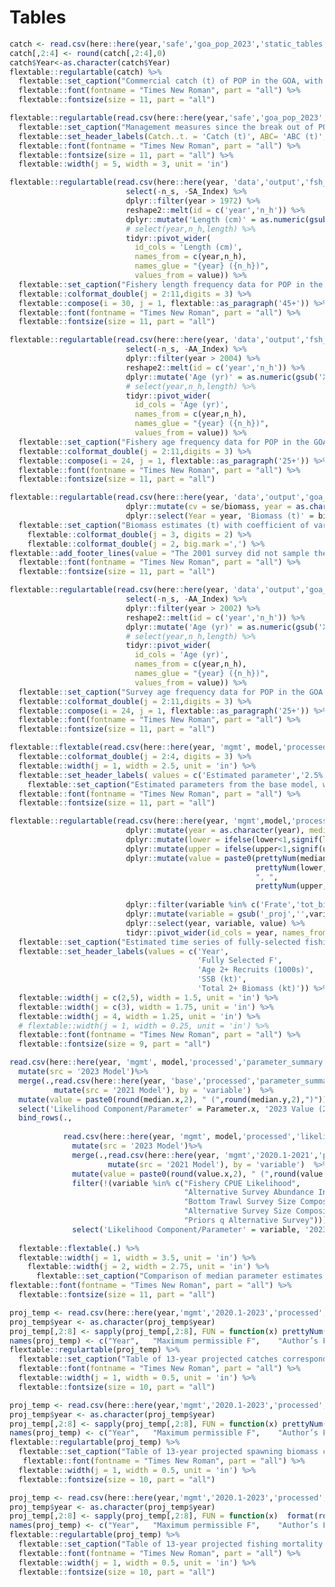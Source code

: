 \newpage

# Tables

```r
catch <- read.csv(here::here(year,'safe','goa_pop_2023','static_tables','catch_abc_quota.csv'))
catch[,2:4] <- round(catch[,2:4],0)
catch$Year<-as.character(catch$Year)
flextable::regulartable(catch) %>%
  flextable::set_caption("Commercial catch (t) of POP in the GOA, with Gulf-wide values of acceptable biological catch (ABC) and fishing quotas (t), 1977-2023 (2023 catch as of 9/25/2023). Note:  There were no foreign or joint venture catches after 1988. Catches prior to 1989 are landed catches only. Catches in 1989 and 1990 also include fish reported in weekly production reports as discarded by processors. Catches in 1991-2019 also include discarded fish, as determined through a  blend of weekly production reports and information from the domestic observer program. Definitions of terms: Catch defined as follows:  1977, all Sebastes rockfish for Japanese catch, and POP for catches of other nations; 1978, POP only; 1979-87, the 5 species comprising the POP complex; 1988-2019, POP. Quota defined as follows:  1977-86, optimum yield; 1987, target quota; 1988-2019 total allowable catch. Sources: Catch:  1977-84, Carlson et al. (1986); 1985-88, Pacific Fishery Information Network (PacFIN); 1989-2019, National Marine Fisheries Service, Alaska Region. ABC and Quota: 1977-1986 Karinen and Wing (1987); 1987-1990, Heifetz et al. (2000); 1991-2019, NMFS AKRO BLEND/Catch Accounting System via AKFIN database.")%>%
  flextable::font(fontname = "Times New Roman", part = "all") %>% 
  flextable::fontsize(size = 11, part = "all")
```

\pagebreak

```r
flextable::regulartable(read.csv(here::here(year,'safe','goa_pop_2023','static_tables','mgmt_measures.csv'))) %>%  
  flextable::set_caption("Management measures since the break out of POP from slope rockfish.") %>%
  flextable::set_header_labels(Catch..t. = 'Catch (t)', ABC= 'ABC (t)', OFL = 'OFL (t)', TAC = 'TAC (t)', Management.Measures = 'Management Measures')%>%
  flextable::font(fontname = "Times New Roman", part = "all") %>% 
  flextable::fontsize(size = 11, part = "all") %>%
  flextable::width(j = 5, width = 3, unit = 'in')
```

\pagebreak

```r
flextable::regulartable(read.csv(here::here(year, 'data','output','fsh_length_comp.csv')) %>% 
                          select(-n_s, -SA_Index) %>%
                          dplyr::filter(year > 1972) %>%
                          reshape2::melt(id = c('year','n_h')) %>%
                          dplyr::mutate('Length (cm)' = as.numeric(gsub('X','',variable) ) ) %>%
                          # select(year,n_h,length) %>% 
                          tidyr::pivot_wider(
                            id_cols = 'Length (cm)',
                            names_from = c(year,n_h),
                            names_glue = "{year} ({n_h})",
                            values_from = value)) %>%
  flextable::set_caption("Fishery length frequency data for POP in the GOA for the most recent 10 complete years used in the model. Input sample sizes (number of hauls) are in parentheses.") %>%
  flextable::colformat_double(j = 2:11,digits = 3) %>%
  flextable::compose(i = 30, j = 1, flextable::as_paragraph('45+')) %>%
  flextable::font(fontname = "Times New Roman", part = "all") %>% 
  flextable::fontsize(size = 11, part = "all")

```

\pagebreak

```r
flextable::regulartable(read.csv(here::here(year, 'data','output','fsh_age_comp.csv')) %>% 
                          select(-n_s, -AA_Index) %>%
                          dplyr::filter(year > 2004) %>%
                          reshape2::melt(id = c('year','n_h')) %>%
                          dplyr::mutate('Age (yr)' = as.numeric(gsub('X','',variable) ) ) %>%
                          # select(year,n_h,length) %>% 
                          tidyr::pivot_wider(
                            id_cols = 'Age (yr)',
                            names_from = c(year,n_h),
                            names_glue = "{year} ({n_h})",
                            values_from = value)) %>%
  flextable::set_caption("Fishery age frequency data for POP in the GOA for the most recent 10 complete years used in the model. Input sample sizes (number of hauls) are in parentheses.") %>%
  flextable::colformat_double(j = 2:11,digits = 3) %>% 
  flextable::compose(i = 24, j = 1, flextable::as_paragraph('25+')) %>%
  flextable::font(fontname = "Times New Roman", part = "all") %>% 
  flextable::fontsize(size = 11, part = "all") 
```

\pagebreak

```r
flextable::regulartable(read.csv(here::here(year, 'data','output','goa_total_bts_biomass.csv')) %>% 
                          dplyr::mutate(cv = se/biomass, year = as.character(year)) %>%
                          dplyr::select(Year = year, 'Biomass (t)' = biomass, CV = cv)) %>%
  flextable::set_caption("Biomass estimates (t) with coefficient of variation (CV) for gulf-wide total biomass for POP in the GOA from trawl surveys after 1990. ") %>%
    flextable::colformat_double(j = 3, digits = 2) %>%
    flextable::colformat_double(j = 2, big.mark =',') %>%
flextable::add_footer_lines(value = "The 2001 survey did not sample the eastern GOA (the Yakutat and Southeastern areas). Substitute estimates of biomass for the Yakutat and Southeastern areas were obtained by averaging the biomass estimates for POP in these areas in the 1993, 1996, and 1999 surveys, that portion of the variance was obtained by using a weighted average of the three prior surveys’ variance.") %>%
  flextable::font(fontname = "Times New Roman", part = "all") %>% 
  flextable::fontsize(size = 11, part = "all") 
```

\pagebreak

```r
flextable::regulartable(read.csv(here::here(year, 'data','output','goa_bts_age_comp.csv')) %>% 
                          select(-n_s, -AA_Index) %>%
                          dplyr::filter(year > 2002) %>%
                          reshape2::melt(id = c('year','n_h')) %>%
                          dplyr::mutate('Age (yr)' = as.numeric(gsub('X','',variable) ) ) %>%
                          # select(year,n_h,length) %>% 
                          tidyr::pivot_wider(
                            id_cols = 'Age (yr)',
                            names_from = c(year,n_h),
                            names_glue = "{year} ({n_h})",
                            values_from = value)) %>%
  flextable::set_caption("Survey age frequency data for POP in the GOA for the most recent 10 complete years used in the model. Input sample sizes (number of hauls) are in parentheses.") %>%
  flextable::colformat_double(j = 2:11,digits = 3) %>%
  flextable::compose(i = 24, j = 1, flextable::as_paragraph('25+')) %>%
  flextable::font(fontname = "Times New Roman", part = "all") %>% 
  flextable::fontsize(size = 11, part = "all")  

```
 
 
\pagebreak

```r
flextable::flextable(read.csv(here::here(year, 'mgmt', model,'processed','parameter_summary.csv')) %>% select(-variable)) %>%
  flextable::colformat_double(j = 2:4, digits = 3) %>%
  flextable::width(j = 1, width = 2.5, unit = 'in') %>%
  flextable::set_header_labels( values = c('Estimated parameter','2.5% Interval','Median','97.5% Interval')) %>%
    flextable::set_caption("Estimated parameters from the base model, with 95% credible intervals derived via MCMC. The MLE for sigma R is 0.764 and is fixed for MCMC analyses.") %>%
  flextable::font(fontname = "Times New Roman", part = "all") %>% 
  flextable::fontsize(size = 11, part = "all")  
```

\pagebreak


```r
flextable::regulartable(read.csv(here::here(year, 'mgmt',model,'processed','mceval_summary.csv')) %>%
                          dplyr::mutate(year = as.character(year), median = ifelse(median<1,signif(median,2),round(median,0))) %>%
                          dplyr::mutate(lower = ifelse(lower<1,signif(lower,2),round(lower,0))) %>%
                          dplyr::mutate(upper = ifelse(upper<1,signif(upper,2),round(upper,0))) %>%
                          dplyr::mutate(value = paste0(prettyNum(median, big.mark = ',')," (",
                                                       prettyNum(lower, big.mark = ','),
                                                       ", ",
                                                       prettyNum(upper, big.mark = ','),")")) %>%
                          
                          dplyr::filter(variable %in% c('Frate','tot_biom','spawn_biom', 'spawn_biom_proj','tot_biom_proj', 'age2_recruits') & year < 2025) %>%
                          dplyr::mutate(variable = gsub('_proj','',variable)) %>%
                          dplyr::select(year, variable, value) %>%
                          tidyr::pivot_wider(id_cols = year, names_from = variable, values_from = value)) %>%
  flextable::set_caption("Estimated time series of fully-selected fishing mortality rate, age 2+ Recruitment, female spawning biomass, and total biomass (2+) for POP in the GOA. Values shown are the median and 95% credible intervals (parentheses) from the MCMC estimated posterior distribution.") %>%
  flextable::set_header_labels(values = c('Year',
                                          'Fully Selected F', 
                                          'Age 2+ Recruits (1000s)',
                                          'SSB (kt)',
                                          'Total 2+ Biomass (kt)')) %>%
  flextable::width(j = c(2,5), width = 1.5, unit = 'in') %>%
  flextable::width(j = c(3), width = 1.75, unit = 'in') %>%
  flextable::width(j = 4, width = 1.25, unit = 'in') %>%
  # flextable::width(j = 1, width = 0.25, unit = 'in') %>%
  flextable::font(fontname = "Times New Roman", part = "all") %>% 
  flextable::fontsize(size = 9, part = "all")  
```
\pagebreak
 
```r
read.csv(here::here(year, 'mgmt', model,'processed','parameter_summary.csv')) %>%
  mutate(src = '2023 Model')%>%
  merge(.,read.csv(here::here(year, 'base','processed','parameter_summary.csv')) %>%
          mutate(src = '2021 Model'), by = 'variable')  %>%
  mutate(value = paste0(round(median.x,2), " (",round(median.y,2),")")) %>%
  select('Likelihood Component/Parameter' = Parameter.x, '2023 Value (2021 Value)' =value) %>%
  bind_rows(., 
            
            read.csv(here::here(year, 'mgmt', model,'processed','likelihoods.csv')) %>%
              mutate(src = '2023 Model')%>%
              merge(.,read.csv(here::here(year, 'mgmt','2020.1-2021','processed','likelihoods.csv')) %>%
                      mutate(src = '2021 Model'), by = 'variable')  %>%
              mutate(value = paste0(round(value.x,2), " (",round(value.y,2),")")) %>%
              filter(!(variable %in% c("Fishery CPUE Likelihood",
                                       "Alternative Survey Abundance Index Likelihood",
                                       "Bottom Trawl Survey Size Composition Likelihood",
                                       "Alternative Survey Size Composition Likelihood",
                                       "Priors q Alternative Survey"))) %>%
              select('Likelihood Component/Parameter' = variable, '2023 Value (2021 Value)' =value))  %>%
  
  flextable::flextable(.) %>%
  flextable::width(j = 1, width = 3.5, unit = 'in') %>%
    flextable::width(j = 2, width = 2.75, unit = 'in') %>%
      flextable::set_caption("Comparison of median parameter estimates (from MCMC) and likelihood component scores from the base model and the 2021 model (shown in parentheses). The MLE for sigma R is 0.764 in the base model and 0.771 in the 2021 model; that parameter is fixed for MCMC analyses.") %>%
flextable::font(fontname = "Times New Roman", part = "all") %>% 
  flextable::fontsize(size = 11, part = "all")  
```

\pagebreak

```r
proj_temp <- read.csv(here::here(year,'mgmt','2020.1-2023','processed','mscen_yld.csv'))
proj_temp$year <- as.character(proj_temp$year)
proj_temp[,2:8] <- sapply(proj_temp[,2:8], FUN = function(x) prettyNum(round(x),big.mark = ','))
names(proj_temp) <- c("Year",	"Maximum permissible F",	"Author’s F* (pre-specified catch)",	"Half maximum F",	"5-year average F",	"No fishing",	"Overfished",	"Approaching overfished")
flextable::regulartable(proj_temp) %>%  
  flextable::set_caption("Table of 13-year projected catches corresponding to the alternative harvest scenarios, using stochastic methods if possible (mean values or other statistics may be shown in the case of stochastic recruitment scenarios). This set of projections encompasses six harvest scenarios designed to satisfy the requirements of Amendment 56, the National Environmental Protection Act, and the Magnuson-Stevens Fishery Conservation and Management Act (MSFCMA). For a description of scenarios see Projections and Harvest Alternatives. All units in t.")%>%
  flextable::font(fontname = "Times New Roman", part = "all") %>% 
  flextable::width(j = 1, width = 0.5, unit = 'in') %>%
  flextable::fontsize(size = 10, part = "all")
```

\pagebreak

```r
proj_temp <- read.csv(here::here(year,'mgmt','2020.1-2023','processed','mscen_ssb.csv'))
proj_temp$year <- as.character(proj_temp$year)
proj_temp[,2:8] <- sapply(proj_temp[,2:8], FUN = function(x) prettyNum(round(x),big.mark = ','))
names(proj_temp) <- c("Year",	"Maximum permissible F",	"Author’s F* (pre-specified catch)",	"Half maximum F",	"5-year average F",	"No fishing",	"Overfished",	"Approaching overfished")
flextable::regulartable(proj_temp) %>%  
  flextable::set_caption("Table of 13-year projected spawning biomass corresponding to the alternative harvest scenarios, using stochastic methods if possible (mean values or other statistics may be shown in the case of stochastic recruitment scenarios). This set of projections encompasses six harvest scenarios designed to satisfy the requirements of Amendment 56, the National Environmental Protection Act, and the Magnuson-Stevens Fishery Conservation and Management Act (MSFCMA). For a description of scenarios see Projections and Harvest Alternatives. All units in t.")%>%
   flextable::font(fontname = "Times New Roman", part = "all") %>% 
  flextable::width(j = 1, width = 0.5, unit = 'in') %>%
  flextable::fontsize(size = 10, part = "all")
```

\pagebreak

```r
proj_temp <- read.csv(here::here(year,'mgmt','2020.1-2023','processed','mscen_f.csv'))
proj_temp$year <- as.character(proj_temp$year)
proj_temp[,2:8] <- sapply(proj_temp[,2:8], FUN = function(x)  format(round(as.numeric(x), 2), nsmall = 3))
names(proj_temp) <- c("Year",	"Maximum permissible F",	"Author’s F* (pre-specified catch)",	"Half maximum F",	"5-year average F",	"No fishing",	"Overfished",	"Approaching overfished")
flextable::regulartable(proj_temp) %>%  
  flextable::set_caption("Table of 13-year projected fishing mortality rates corresponding to the alternative harvest scenarios, using stochastic methods if possible (mean values or other statistics may be shown in the case of stochastic recruitment scenarios). This set of projections encompasses six harvest scenarios designed to satisfy the requirements of Amendment 56, the National Environmental Protection Act, and the Magnuson-Stevens Fishery Conservation and Management Act (MSFCMA). For a description of scenarios see Projections and Harvest Alternatives. All units in t.")%>%
  flextable::font(fontname = "Times New Roman", part = "all") %>% 
  flextable::width(j = 1, width = 0.5, unit = 'in') %>%
  flextable::fontsize(size = 10, part = "all")
```



